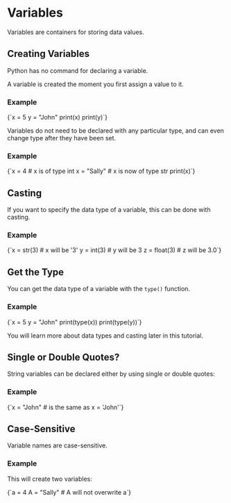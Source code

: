 # Variables

Variables are containers for storing data values.

## Creating Variables

Python has no command for declaring a variable.

A variable is created the moment you first assign a value to it.

### Example

<CodeEditor language="python">
  {`x = 5
y = "John"
print(x)
print(y)`}
</CodeEditor>

Variables do not need to be declared with any particular type, and can even change type after they have been set.

### Example

<CodeEditor language="python">
  {`x = 4       # x is of type int
x = "Sally" # x is now of type str
print(x)`}
</CodeEditor>

## Casting

If you want to specify the data type of a variable, this can be done with casting.

### Example

<CodeEditor language="python">
  {`x = str(3)    # x will be '3'
y = int(3)    # y will be 3
z = float(3)  # z will be 3.0`}
</CodeEditor>

## Get the Type

You can get the data type of a variable with the `type()` function.

### Example

<CodeEditor language="python">
  {`x = 5
y = "John"
print(type(x))
print(type(y))`}
</CodeEditor>

You will learn more about data types and casting later in this tutorial.

## Single or Double Quotes?

String variables can be declared either by using single or double quotes:

### Example

<CodeEditor language="python">
  {`x = "John"
# is the same as
x = 'John'`}
</CodeEditor>

## Case-Sensitive

Variable names are case-sensitive.

### Example

This will create two variables:

<CodeEditor language="python">
  {`a = 4
A = "Sally"
# A will not overwrite a`}
</CodeEditor>
